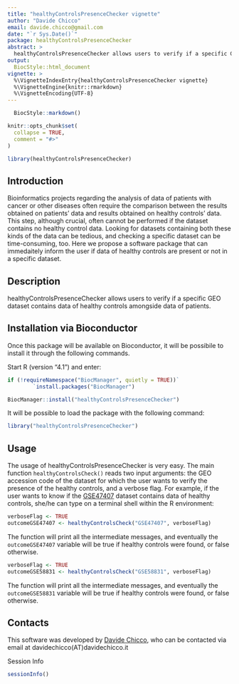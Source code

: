 ```yaml
---
title: "healthyControlsPresenceChecker vignette"
author: "Davide Chicco"
email: davide.chicco@gmail.com
date: "`r Sys.Date()`"
package: healthyControlsPresenceChecker
abstract: >
  healthyControlsPresenceChecker allows users to verify if a specific GEO dataset contains data of healthy controls amongside data of patients. 
output: 
  BiocStyle::html_document
vignette: >
  %\VignetteIndexEntry{healthyControlsPresenceChecker vignette}
  %\VignetteEngine{knitr::rmarkdown}
  %\VignetteEncoding{UTF-8}  
---
```


```r
  BiocStyle::markdown()
```

```r
knitr::opts_chunk$set(
  collapse = TRUE,
  comment = "#>"
)
```

```r
library(healthyControlsPresenceChecker)
```


## Introduction

Bioinformatics projects regarding the analysis of data of patients with cancer or other diseases often require the comparison between the results obtained on patients' data and results obtained on healthy controls' data. This step, although crucial, often cannot be performed if the dataset contains no healthy control data.
Looking for datasets containing both these kinds of the data can be tedious, and checking a specific dataset can be time-consuming, too.
Here we propose a software package that can immedaitely inform the user if data of healthy controls are present or not in a specific dataset.

## Description

healthyControlsPresenceChecker allows users to verify if a specific GEO dataset contains data of healthy controls amongside data of patients. 
 
## Installation via Bioconductor

Once this package will be available on Bioconductor, it will be possibile to install it through the following commands.

Start R (version "4.1") and enter:

```r
if (!requireNamespace("BiocManager", quietly = TRUE))`
        `install.packages("BiocManager")

BiocManager::install("healthyControlsPresenceChecker")
```

It will be possible to load the package with the following command:

```r
library("healthyControlsPresenceChecker")
```

## Usage

The usage of healthyControlsPresenceChecker is very easy. The main function `healthyControlsCheck()` reads two input arguments: the GEO accession code of the dataset for which the user wants to verify the presence of the healthy controls, and a verbose flag.
For example, if the user wants to know if the [GSE47407](https://www.ncbi.nlm.nih.gov/geo/query/acc.cgi?acc=GSE47407) dataset contains data of healthy controls, she/he can type on a terminal shell within the R environment:

```r
verboseFlag <- TRUE
outcomeGSE47407 <- healthyControlsCheck("GSE47407", verboseFlag)
```

The function will print all the intermediate messages, and eventually the `outcomeGSE47407` variable will be true if healthy controls were found, or false otherwise.

```r
verboseFlag <- TRUE
outcomeGSE58831 <- healthyControlsCheck("GSE58831", verboseFlag)
```

The function will print all the intermediate messages, and eventually the `outcomeGSE58831` variable will be true if healthy controls were found, or false otherwise.



## Contacts

This software was developed by [Davide Chicco](https://www.DavideChicco.it), who can be contacted via email at davidechicco(AT)davidechicco.it

 Session Info

```r
sessionInfo()
```
